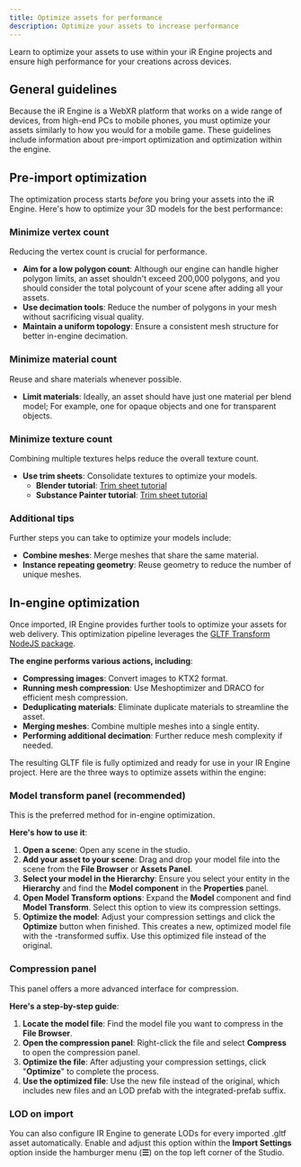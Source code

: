 ```yaml
---
title: Optimize assets for performance
description: Optimize your assets to increase performance
---
```



Learn to optimize your assets to use within your iR Engine projects and ensure high performance for your creations across devices.

## General guidelines

Because the iR Engine is a WebXR platform that works on a wide range of devices, from high-end PCs to mobile phones, you must optimize your assets similarly to how you would for a mobile game. These guidelines include information about pre-import optimization and optimization within the engine.

## Pre-import optimization

The optimization process starts *before* you bring your assets into the iR Engine. Here's how to optimize your 3D models for the best performance:

### Minimize vertex count

Reducing the vertex count is crucial for performance.

- **Aim for a low polygon count**: Although our engine can handle higher polygon limits, an asset shouldn't exceed 200,000 polygons, and you should consider the total polycount of your scene after adding all your assets.
- **Use decimation tools**: Reduce the number of polygons in your mesh without sacrificing visual quality.
- **Maintain a uniform topology**: Ensure a consistent mesh structure for better in-engine decimation.

### Minimize material count

Reuse and share materials whenever possible.

- **Limit materials**: Ideally, an asset should have just one material per blend model; For example, one for opaque objects and one for transparent objects.

### Minimize texture count

Combining multiple textures helps reduce the overall texture count.

- **Use trim sheets**: Consolidate textures to optimize your models.
  - **Blender tutorial**: [Trim sheet tutorial](https://www.youtube.com/watch?v=1M-GNe_pB9M)
  - **Substance Painter tutorial**: [Trim sheet tutorial](https://m.youtube.com/watch?v=QoVWM-IKmFw)

### Additional tips

Further steps you can take to optimize your models include:

- **Combine meshes**: Merge meshes that share the same material.
- **Instance repeating geometry**: Reuse geometry to reduce the number of unique meshes.

## In-engine optimization

Once imported, IR Engine provides further tools to optimize your assets for web delivery. This optimization pipeline leverages the [GLTF Transform NodeJS package](https://gltf-transform.dev/).

**The engine performs various actions, including**:

- **Compressing images**: Convert images to KTX2 format.
- **Running mesh compression**: Use Meshoptimizer and DRACO for efficient mesh compression.
- **Deduplicating materials**: Eliminate duplicate materials to streamline the asset.
- **Merging meshes**: Combine multiple meshes into a single entity.
- **Performing additional decimation**: Further reduce mesh complexity if needed.

The resulting GLTF file is fully optimized and ready for use in your IR Engine project. Here are the three ways to optimize assets within the engine:

### Model transform panel (recommended)

This is the preferred method for in-engine optimization.

**Here's how to use it**:

<Steps>

1. **Open a scene**: Open any scene in the studio.
2. **Add your asset to your scene**: Drag and drop your model file into the scene from the **File Browser** or **Assets Panel**.
3. **Select your model in the Hierarchy**: Ensure you select your entity in the **Hierarchy** and find the **Model component** in the **Properties** panel.
4. **Open Model Transform options**: Expand the **Model** component and find **Model Transform**. Select this option to view its compression settings.
5. **Optimize the model**: Adjust your compression settings and click the **Optimize** button when finished. This creates a new, optimized model file with the -transformed suffix. Use this optimized file instead of the original.

</Steps>

### Compression panel

This panel offers a more advanced interface for compression.

**Here's a step-by-step guide**:

<Steps>

1. **Locate the model file**: Find the model file you want to compress in the **File Browser**.
2. **Open the compression panel**: Right-click the file and select **Compress** to open the compression panel.
3. **Optimize the file**: After adjusting your compression settings, click "**Optimize**" to complete the process.
4. **Use the optimized file**: Use the new file instead of the original, which includes new files and an LOD prefab with the integrated-prefab suffix.

</Steps>

### LOD on import

You can also configure IR Engine to generate LODs for every imported .gltf asset automatically. Enable and adjust this option within the **Import Settings** option inside the hamburger menu (**☰**) on the top left corner of the Studio.
